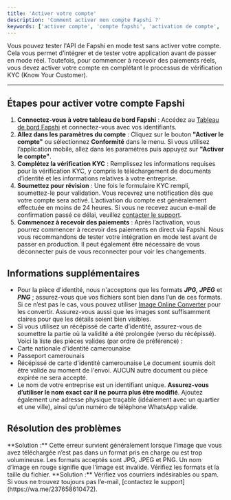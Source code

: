 ```yaml
---
title: 'Activer votre compte'
description: 'Comment activer mon compte Fapshi ?'
keywords: ['activer compte', 'compte fapshi', 'activation de compte', 'vérification compte fapshi', 'activer compte fapshi', 'vérification identité', 'fapshi vérification']
---
```


<Tip>
  Vous pouvez tester l'API de Fapshi en mode test sans activer votre compte. Cela vous permet d’intégrer et de tester votre application avant de passer en mode réel. Toutefois, pour commencer à recevoir des paiements réels, vous devez activer votre compte en complétant le processus de vérification KYC (Know Your Customer).
</Tip>

---

## Étapes pour activer votre compte Fapshi

1. **Connectez-vous à votre tableau de bord Fapshi** : Accédez au [Tableau de bord Fapshi](https://dashboard.fapshi.com) et connectez-vous avec vos identifiants.
2. **Allez dans les paramètres du compte** : Cliquez sur le bouton **"Activer le compte"** ou sélectionnez **Conformité** dans le menu. Si vous utilisez l’application mobile, allez dans les paramètres puis appuyez sur **"Activer le compte"**.
3. **Complétez la vérification KYC** : Remplissez les informations requises pour la vérification KYC, y compris le téléchargement de documents d'identité et les informations relatives à votre entreprise.
4. **Soumettez pour révision** : Une fois le formulaire KYC rempli, soumettez-le pour validation. Vous recevrez une notification dès que votre compte sera activé.
<Note>L’activation du compte est généralement effectuée en moins de 24 heures. Si vous ne recevez aucun e-mail de confirmation passé ce délai, veuillez [contacter le support](https://wa.me/237658610472).</Note>
5. **Commencez à recevoir des paiements** : Après l’activation, vous pourrez commencer à recevoir des paiements en direct via Fapshi.
<Info>Nous vous recommandons de tester votre intégration en mode test avant de passer en production. Il peut également être nécessaire de vous déconnecter puis de vous reconnecter pour voir les changements.</Info>

## Informations supplémentaires

- Pour la pièce d'identité, nous n'acceptons que les formats ***JPG, JPEG*** et ***PNG*** ; assurez-vous que vos fichiers sont bien dans l’un de ces formats. Si ce n’est pas le cas, vous pouvez utiliser [Image Online Converter](https://image.online-convert.com/convert-to-png) pour les convertir. Assurez-vous aussi que les images sont suffisamment claires pour que les détails soient bien visibles.
- Si vous utilisez un récépissé de carte d’identité, assurez-vous de soumettre la partie où la validité a été prolongée (verso du récépissé).
Voici la liste des pièces valides (par ordre de préférence) :
- Carte nationale d'identité camerounaise
- Passeport camerounais
- Récépissé de carte d'identité camerounaise
<Warning>Le document soumis doit être valide au moment de l'envoi. AUCUN autre document ou pièce expirée ne sera accepté.</Warning>
- Le nom de votre entreprise est un identifiant unique. **Assurez-vous d’utiliser le nom exact car il ne pourra plus être modifié**. Ajoutez également une adresse physique traçable (idéalement avec un quartier et une ville), ainsi qu’un numéro de téléphone WhatsApp valide.

## Résolution des problèmes

<AccordionGroup>
  <Accordion title="Erreur : nom d'image rouge affiché">
    **Solution :** Cette erreur survient généralement lorsque l’image que vous avez téléchargée n’est pas dans un format pris en charge ou est trop volumineuse. Les formats acceptés sont JPG, JPEG et PNG. Un nom d’image en rouge signifie que l’image est invalide. Vérifiez les formats et la taille du fichier.
  </Accordion>

  <Accordion title="Problème : Email non reçu">
    **Solution :** Vérifiez vos courriers indésirables ou spam. Si vous ne trouvez toujours pas l’e-mail, [contactez le support](https://wa.me/237658610472).
  </Accordion>
</AccordionGroup>
